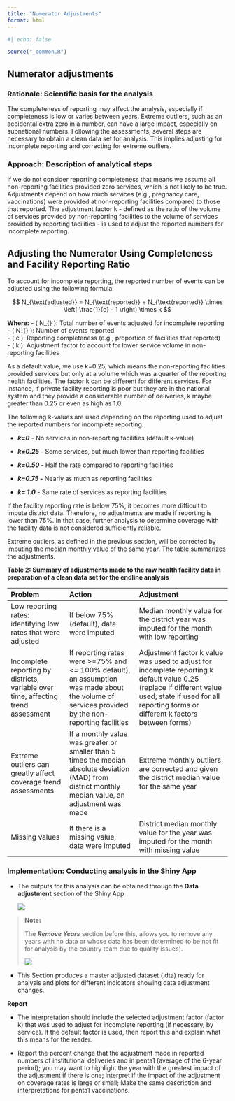 ```yaml
---
title: "Numerator Adjustments"
format: html
---
```


```r
#| echo: false

source("_common.R")
```

## Numerator adjustments {#numerator-adjustments}

### Rationale: Scientific basis for the analysis {#rationale-scientific-basis-for-the-analysis-1}

The completeness of reporting may affect the analysis, especially if completeness is low or varies between years. Extreme outliers, such as an accidental extra zero in a number, can have a large impact, especially on subnational numbers. Following the assessments, several steps are necessary to obtain a clean data set for analysis. This implies adjusting for incomplete reporting and correcting for extreme outliers.

### Approach: Description of analytical steps {#approach-description-of-analytical-steps-1}

If we do not consider reporting completeness that means we assume all non-reporting facilities provided zero services, which is not likely to be true. Adjustments depend on how much services (e.g., pregnancy care, vaccinations) were provided at non-reporting facilities compared to those that reported. The adjustment factor k - defined as the ratio of the volume of services provided by non-reporting facilities to the volume of services provided by reporting facilities - is used to adjust the reported numbers for incomplete reporting.

## Adjusting the Numerator Using Completeness and Facility Reporting Ratio

To account for incomplete reporting, the reported number of events can be adjusted using the following formula:

$$
N_{\text{adjusted}} = N_{\text{reported}} + N_{\text{reported}} \times \left( \frac{1}{c} - 1 \right) \times k
$$

**Where:** - ( N\_{\text{adjusted}} ): Total number of events adjusted for incomplete reporting - ( N\_{\text{reported}} ): Number of events reported\
- ( c ): Reporting completeness (e.g., proportion of facilities that reported)\
- ( k ): Adjustment factor to account for lower service volume in non-reporting facilities

As a default value, we use k=0.25, which means the non-reporting facilities provided services but only at a volume which was a quarter of the reporting health facilities. The factor k can be different for different services. For instance, if private facility reporting is poor but they are in the national system and they provide a considerable number of deliveries, k maybe greater than 0.25 or even as high as 1.0.

The following k-values are used depending on the reporting used to adjust the reported numbers for incomplete reporting:

-   ***k=0*** - No services in non-reporting facilities (default k-value)

-   ***k=0.25 -*** Some services, but much lower than reporting facilities

-   ***k=0.50 -*** Half the rate compared to reporting facilities

-   ***k=0.75 -*** Nearly as much as reporting facilities

-   ***k= 1.0*** - Same rate of services as reporting facilities

If the facility reporting rate is below 75%, it becomes more difficult to impute district data. Therefore, no adjustments are made if reporting is lower than 75%. In that case, further analysis to determine coverage with the facility data is not considered sufficiently reliable.

Extreme outliers, as defined in the previous section, will be corrected by imputing the median monthly value of the same year. The table summarizes the adjustments.

**Table 2: Summary of adjustments made to the raw health facility data in preparation of a clean data set for the endline analysis**

| **Problem** | **Action** | **Adjustment** |
|:------------------|:----------------------|:-----------------------------|
| Low reporting rates: identifying low rates that were adjusted | If below 75% (default), data were imputed | Median monthly value for the district year was imputed for the month with low reporting |
| Incomplete reporting by districts, variable over time, affecting trend assessment | If reporting rates were \>=75% and \<= 100% default), an assumption was made about the volume of services provided by the non-reporting facilities | Adjustment factor k value was used to adjust for incomplete reporting k default value 0.25 (replace if different value used; state if used for all reporting forms or different k factors between forms) |
| Extreme outliers can greatly affect coverage trend assessments | If a monthly value was greater or smaller than 5 times the median absolute deviation (MAD) from district monthly median value, an adjustment was made | Extreme monthly outliers are corrected and given the district median value for the same year |
| Missing values | If there is a missing value, data were imputed | District median monthly value for the year was imputed for the month with missing value |

### Implementation: Conducting analysis in the Shiny App {#implementation-conducting-analysis-in-the-shiny-app-1}

-   The outputs for this analysis can be obtained through the **Data adjustment** section of the Shiny App

    ![](images/1-dqa_adjustments.png)

> **Note:**
>
> The ***Remove Years*** section before this, allows you to remove any years with no data or whose data has been determined to be not fit for analysis by the country team due to quality issues).
>
> ![](images/1-dqa_remove_years.png)

-   This Section produces a master adjusted dataset (.dta) ready for analysis and plots for different indicators showing data adjustment changes.

**Report**

-   The interpretation should include the selected adjustment factor (factor k) that was used to adjust for incomplete reporting (if necessary, by service). If the default factor is used, then report this and explain what this means for the reader.

-   Report the percent change that the adjustment made in reported numbers of institutional deliveries and in penta1 (average of the 6-year period); you may want to highlight the year with the greatest impact of the adjustment if there is one; interpret if the impact of the adjustment on coverage rates is large or small; Make the same description and interpretations for penta1 vaccinations.
